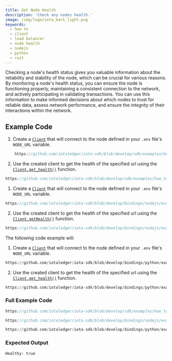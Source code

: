 ```yaml
---
title: Get Node Health
description: 'Check any nodes health.'
image: /img/logo/iota_mark_light.png
keywords:
  - how to
  - client
  - load balancer
  - node health
  - nodejs
  - python
  - rust
---
```



Checking a node's health status gives you valuable information about the reliability and stability of the node, which
can be crucial for various reasons. By monitoring a node's health status, you can ensure the node is functioning
properly, maintaining a consistent connection to the network, and actively participating in validating transactions. You
can use this information to make informed decisions about which nodes to trust for reliable data, assess network
performance, and ensure the _integrity_ of their interactions within the network.

<AccountClient />

## Example Code

<Tabs groupId="language" queryString>
<TabItem value="rust" label="Rust">

1. Create a [`Client`](https://docs.rs/iota-sdk/latest/iota_sdk/client/core/struct.Client.html) that will connect to the
   node defined in your `.env` file's `NODE_URL` variable.

<div className={'hide-code-block-extras'}>

```rust reference
    https://github.com/iotaledger/iota-sdk/blob/develop/sdk/examples/how_tos/client/get_health.rs#L19-L28
```

</div>

2. Use the created client to get the health of the specified url using the
   [`Client.get_health()`](https://docs.rs/iota-sdk/latest/iota_sdk/client/core/struct.Client.html#method.get_health)
   function.

<div className={'hide-code-block-extras'}>

```rust reference
https://github.com/iotaledger/iota-sdk/blob/develop/sdk/examples/how_tos/client/get_health.rs#L31
```

</div>

</TabItem>
<TabItem value="typescript-node" label="Typescript (Node.js)">

1. Create a [`Client`](../../references/nodejs/classes/Client.md) that will connect to the
   node defined in your `.env` file's `NODE_URL` variable.

<div className={'hide-code-block-extras'}>

```typescript reference
https://github.com/iotaledger/iota-sdk/blob/develop/bindings/nodejs/examples/how_tos/client/get-health.ts#L17-L21
```

</div>

2. Use the created client to get the health of the specified url using the
   [`Client.getHealth()`](../../references/nodejs/classes/Client.md#gethealth)
   function.

<div className={'hide-code-block-extras'}>

```typescript reference
https://github.com/iotaledger/iota-sdk/blob/develop/bindings/nodejs/examples/how_tos/client/get-health.ts#L24
```

</div>

</TabItem>
<TabItem value="python" label="Python">

The following code example will:

1. Create a [`Client`](../../references/python/iota_sdk/client/client.md) that will connect to the
   node defined in your `.env` file's `NODE_URL` variable.

<div className={'hide-code-block-extras'}>

```python reference
https://github.com/iotaledger/iota-sdk/blob/develop/bindings/python/examples/how_tos/client/get_health.py#L7-L10
```

</div>

2. Use the created client to get the health of the specified url using the
   [`Client.get_health()`](../../references/python/iota_sdk/client/_node_core_api.md#get_health)
   function.

<div className={'hide-code-block-extras'}>

```python reference
https://github.com/iotaledger/iota-sdk/blob/develop/bindings/python/examples/how_tos/client/get_health.py#L13
```

</div>

</TabItem>
</Tabs>

### Full Example Code

<Tabs groupId="language" queryString>
<TabItem value="rust" label="Rust">

```rust reference
https://github.com/iotaledger/iota-sdk/blob/develop/sdk/examples/how_tos/client/get_health.rs
```

</TabItem>
<TabItem value="typescript-node" label="Typescript (Node.js)">

```typescript reference
https://github.com/iotaledger/iota-sdk/blob/develop/bindings/nodejs/examples/how_tos/client/get-health.ts
```

</TabItem>
<TabItem value="python" label="Python">

```python reference
https://github.com/iotaledger/iota-sdk/blob/develop/bindings/python/examples/how_tos/client/get_health.py
```

</TabItem>
</Tabs>

### Expected Output

```bash
Healthy: true
```
